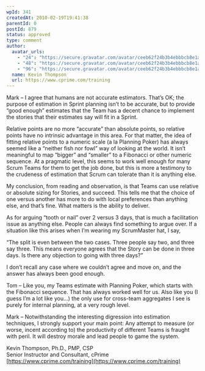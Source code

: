 ```yaml
---
wpId: 341
createdAt: 2010-02-19T19:41:38
parentId: 0
postId: 879
status: approved
type: comment
author:
  avatar_urls:
    - "24": "https://secure.gravatar.com/avatar/ceeb62f24b3b4ebbbcb8e1a88a260568?s=24&d=mm&r=g"
    - "48": "https://secure.gravatar.com/avatar/ceeb62f24b3b4ebbbcb8e1a88a260568?s=48&d=mm&r=g"
    - "96": "https://secure.gravatar.com/avatar/ceeb62f24b3b4ebbbcb8e1a88a260568?s=96&d=mm&r=g"
  name: Kevin Thompson
  url: https://www.cprime.com/training
---
```


Mark – I agree that humans are not accurate estimators. That’s OK; the purpose of estimation in Sprint planning isn’t to be accurate, but to provide “good enough” estimates that the Team has a decent chance to implement the stories that their estimates say will fit in a Sprint.

Relative points are no more “accurate” than absolute points, so relative points have no intrinsic advantage in this area. For that matter, the idea of fitting relative points to a numeric scale (a la Planning Poker) has always seemed like a “neither fish nor fowl” way of looking at the world. It isn’t meaningful to map “bigger” and “smaller” to a Fibonacci or other numeric sequence. At a pragmatic level, this seems to work well enough for many Scrum Teams for them to get the job done, but this is more a testimony to the crudeness of estimation that Scrum can tolerate than it is anything else.

My conclusion, from reading and observation, is that Teams can use relative or absolute sizing for Stories, and succeed. This tells me that the choice of one versus another has more to do with local preferences than anything else, and that’s fine. What matters is the ability to deliver.

As for arguing “tooth or nail” over 2 versus 3 days, that is much a facilitation issue as anything else. People can always find something to argue over. If a situation like this arises when I’m wearing my ScrumMaster hat, I say,

“The split is even between the two cases. Three people say two, and three say three. This means everyone agrees that the Story can be done in three days. Is there any objection to going with three days?”

I don’t recall any case where we couldn’t agree and move on, and the answer has always been good enough.

Tom – Like you, my Teams estimate with Planning Poker, which starts with the Fibonacci sequence. That has always worked well for us. Also like you (I guess I’m a lot like you…) the only use for cross-team aggregates I see is purely for internal planning, at a very rough level.

Mark – Notwithstanding the interesting digression into estimation techniques, I strongly support your main point: Any attempt to measure (or worse, incent according to) the productivity of different Teams is fraught with peril. It will destroy morale and lead people to game the system.

Kevin Thompson, Ph.D., PMP, CSP  
Senior Instructor and Consultant, cPrime  
[https://www.cprime.com/training](https://www.cprime.com/training)